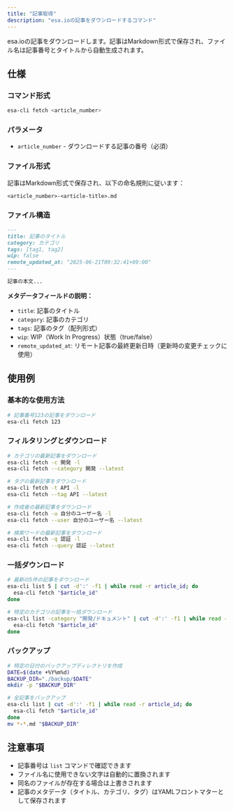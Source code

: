 ```yaml
---
title: "記事取得"
description: "esa.ioの記事をダウンロードするコマンド"
---
```


esa.ioの記事をダウンロードします。記事はMarkdown形式で保存され、ファイル名は記事番号とタイトルから自動生成されます。

## 仕様

### コマンド形式

```bash
esa-cli fetch <article_number>
```

### パラメータ

- `article_number` - ダウンロードする記事の番号（必須）

### ファイル形式

記事はMarkdown形式で保存され、以下の命名規則に従います：

```
<article_number>-<article-title>.md
```

### ファイル構造

```markdown
---
title: 記事のタイトル
category: カテゴリ
tags: [tag1, tag2]
wip: false
remote_updated_at: "2025-06-21T09:32:41+09:00"
---

記事の本文...
```

**メタデータフィールドの説明：**
- `title`: 記事のタイトル
- `category`: 記事のカテゴリ
- `tags`: 記事のタグ（配列形式）
- `wip`: WIP（Work In Progress）状態（true/false）
- `remote_updated_at`: リモート記事の最終更新日時（更新時の変更チェックに使用）

## 使用例

### 基本的な使用方法

```bash
# 記事番号123の記事をダウンロード
esa-cli fetch 123
```

### フィルタリングとダウンロード

```bash
# カテゴリの最新記事をダウンロード
esa-cli fetch -c 開発 -l
esa-cli fetch --category 開発 --latest

# タグの最新記事をダウンロード
esa-cli fetch -t API -l
esa-cli fetch --tag API --latest

# 作成者の最新記事をダウンロード
esa-cli fetch -u 自分のユーザー名 -l
esa-cli fetch --user 自分のユーザー名 --latest

# 検索ワードの最新記事をダウンロード
esa-cli fetch -q 認証 -l
esa-cli fetch --query 認証 --latest
```

### 一括ダウンロード

```bash
# 最新の5件の記事をダウンロード
esa-cli list 5 | cut -d':' -f1 | while read -r article_id; do
  esa-cli fetch "$article_id"
done

# 特定のカテゴリの記事を一括ダウンロード
esa-cli list -category "開発/ドキュメント" | cut -d':' -f1 | while read -r article_id; do
  esa-cli fetch "$article_id"
done
```

### バックアップ

```bash
# 特定の日付のバックアップディレクトリを作成
DATE=$(date +%Y%m%d)
BACKUP_DIR="./backup/$DATE"
mkdir -p "$BACKUP_DIR"

# 全記事をバックアップ
esa-cli list | cut -d':' -f1 | while read -r article_id; do
  esa-cli fetch "$article_id"
done
mv *-*.md "$BACKUP_DIR"
```

## 注意事項

- 記事番号は `list` コマンドで確認できます
- ファイル名に使用できない文字は自動的に置換されます
- 同名のファイルが存在する場合は上書きされます
- 記事のメタデータ（タイトル、カテゴリ、タグ）はYAMLフロントマターとして保存されます 